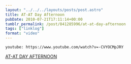 ```yaml
---
layout: "../../../layouts/posts/post.astro"
title: AT-AT Day Afternoon
pubDate: 2010-07-21T17:11:14+00:00
tumblr_permalink: /post/841285996/at-at-day-afternoon
tags: ["linklog"]
format: "video"
---
```


`youtube: https://www.youtube.com/watch?v=-CVYOCMpJRY`

[AT-AT DAY AFTERNOON][1]

[1]: https://www.youtube.com/watch?v=-CVYOCMpJRY
